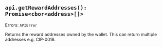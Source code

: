 
## `api.getRewardAddresses(): Promise<cbor<address>[]>`

Errors: `APIError`

Returns the reward addresses owned by the wallet. This can return multiple addresses e.g. CIP-0018.

<CaniuseTable api={Api.GetRewardAddresses}/>